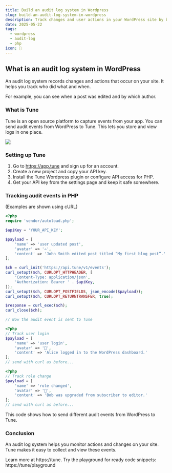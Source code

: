 ```yaml
---
title: Build an audit log system in Wordpress
slug: build-an-audit-log-system-in-wordpress
description: Track changes and user actions in your WordPress site by building an audit log system with Tune.
date: 2025-05-22
tags:
  - wordpress
  - audit-log
  - php
icon: 📜
---
```


## What is an audit log system in WordPress

An audit log system records changes and actions that occur on your site.
It helps you track who did what and when.

For example, you can see when a post was edited and by which author.

### What is Tune

Tune is an open source platform to capture events from your app.
You can send audit events from WordPress to Tune.
This lets you store and view logs in one place.

![](https://tune/images/misc/ops-usage.jpg)

### Setting up Tune

1. Go to https://app.tune and sign up for an account.
2. Create a new project and copy your API key.
3. Install the Tune Wordpress plugin or configure API access for PHP.
4. Get your API key from the settings page and keep it safe somewhere.

### Tracking audit events in PHP

(Examples are shown using cURL)

```php
<?php
require 'vendor/autoload.php';

$apiKey = 'YOUR_API_KEY';

$payload = [
    'name' => 'user updated post',
    'avatar' => '✍️',
    'content' => 'John Smith edited post titled “My first blog post”.'
];

$ch = curl_init('https://api.tune/v1/events');
curl_setopt($ch, CURLOPT_HTTPHEADER, [
    'Content-Type: application/json',
    'Authorization: Bearer ' . $apiKey,
]);
curl_setopt($ch, CURLOPT_POSTFIELDS, json_encode($payload));
curl_setopt($ch, CURLOPT_RETURNTRANSFER, true);

$response = curl_exec($ch);
curl_close($ch);

// Now the audit event is sent to Tune
```

```php
<?php
// Track user login
$payload = [
    'name' => 'user login',
    'avatar' => '🔑',
    'content' => 'Alice logged in to the WordPress dashboard.'
];
// send with curl as before...
```

```php
<?php
// Track role change
$payload = [
    'name' => 'role changed',
    'avatar' => '🔄',
    'content' => 'Bob was upgraded from subscriber to editor.'
];
// send with curl as before...
```

This code shows how to send different audit events from WordPress to Tune.

### Conclusion

An audit log system helps you monitor actions and changes on your site.
Tune makes it easy to collect and view these events.

Learn more at https://tune.
Try the playground for ready code snippets: https://tune/playground